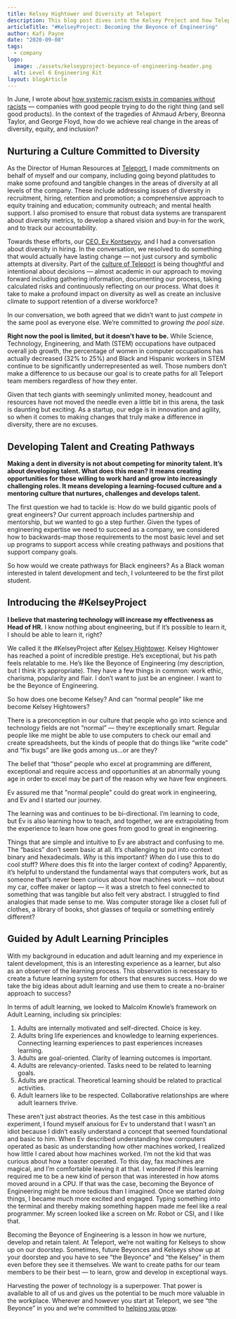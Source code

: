 ```yaml
---
title: Kelsey Hightower and Diversity at Teleport
description: This blog post dives into the Kelsey Project and how Teleport is working to grow diverse engineering talent instead of just finding it.
articleTitle: "#KelseyProject: Becoming the Beyonce of Engineering"
author: Kafi Payne
date: "2020-09-08"
tags:
  - company
logo:
  image: ./assets/kelseyproject-beyonce-of-engineering-header.png
  alt: Level 6 Engineering Kit
layout: blogArticle
---
```



In June, I wrote about [how systemic racism exists in companies without racists](/blog/how-companies-without-racists-perpetuate-racism/) — companies with good people trying to do the right thing (and sell good products). In the context of the tragedies of Ahmaud Arbery, Breonna Taylor, and George Floyd, how do we achieve  real change in the areas of diversity, equity, and inclusion?

## Nurturing a Culture Committed to Diversity

As the Director of Human Resources at [Teleport](/), I made commitments on behalf of myself and our company, including going beyond platitudes to make some profound and tangible changes in the areas of diversity at all levels of the company. These include addressing issues of diversity in recruitment, hiring, retention and promotion; a comprehensive approach to equity training and education; community outreach; and mental health support. I also promised to ensure that robust data systems are transparent about diversity metrics, to develop a shared vision and buy-in for the work, and to track our accountability.

Towards these efforts, our [CEO, Ev Kontsevoy,](https://www.linkedin.com/in/kontsevoy/) and I had a conversation about diversity in hiring. In the conversation, we resolved to do something that would actually have lasting change — not just cursory and symbolic attempts at diversity. Part of the [culture of Teleport](/blog/open-source-hr/) is being thoughtful and intentional about decisions — almost academic in our approach to moving forward including gathering information, documenting our process, taking calculated risks and continuously reflecting on our process. What does it take to make a profound impact on diversity as well as create an inclusive climate to support retention of a diverse workforce?

In our conversation, we both agreed that we didn’t want to just _compete_ in the same pool as everyone else. We’re committed to _growing the pool size_.

**Right now the pool is limited, but it doesn't have to be.** While Science, Technology, Engineering, and Math (STEM) occupations have outpaced overall job growth, the percentage of women in computer occupations has actually decreased (32% to 25%) and Black and Hispanic workers in STEM continue to be significantly underrepresented as well. Those numbers don’t make a difference to us because our goal is to create paths for all Teleport team members regardless of how they enter.

Given that tech giants with seemingly unlimited money, headcount and resources have not moved the needle even a little bit in this arena, the task is daunting but exciting.  As a startup, our edge is in innovation and agility, so when it comes to making changes that truly make a difference in diversity, there are no excuses.


## Developing Talent and Creating Pathways

**Making a dent in diversity is not about competing for minority talent. It’s about developing talent. What does this mean? It means creating  opportunities for those willing to work hard and grow into increasingly challenging roles. It means developing a learning-focused culture and a mentoring culture that nurtures, challenges and develops talent.**

The first question we had to tackle is: How do we build gigantic pools of great engineers? Our current approach includes partnership and mentorship, but we wanted to go a step further. Given the types of engineering expertise we need to succeed as a company, we considered how to backwards-map those requirements to the most basic level and set up programs to support access while creating pathways and positions that support company goals.

So how would we create pathways for Black engineers? As a Black woman interested in talent development and tech, I volunteered to be the first pilot student.


## Introducing the #KelseyProject

**I believe that mastering technology will increase my effectiveness as Head of HR.** I know nothing about engineering, but if it’s possible to learn it, I should be able to learn it, right?

We called it the #KelseyProject after [Kelsey Hightower](https://twitter.com/kelseyhightower). Kelsey Hightower has reached a point of incredible prestige. He’s exceptional, but his path feels relatable to me. He’s like the Beyonce of Engineering (my description, but I think it’s appropriate). They have a few things in common: work ethic, charisma, popularity and flair. I don’t want to just be an engineer. I want to be the Beyonce of Engineering.

So how does one become Kelsey? And can “normal people” like me become Kelsey Hightowers?

There is a preconception in our culture that people who go into science and technology fields are not “normal” — they’re exceptionally smart. Regular people like me might be able to use computers to check our email and create spreadsheets, but the kinds of people that do things like “write code” and “fix bugs” are like gods among us...or are they?

The belief that “those” people who excel at programming are different, exceptional and require access and opportunities at an abnormally young age in order to excel may be part of the reason why we have few engineers.

Ev assured me that "normal people" could do great work in engineering, and Ev and I started our journey.

The learning was and continues to be bi-directional. I’m learning to code, but Ev is also learning how to teach, and together, we are extrapolating from the experience to learn how one goes from good to great in engineering.

Things that are simple and intuitive to Ev are abstract and confusing to me. The “basics” don’t seem basic at all. It’s challenging to put into context binary and hexadecimals. _Why_ is this important? _When_ do I use this to do cool stuff? _Where_ does this fit into the larger context of coding? Apparently, it’s helpful to understand the fundamental ways that computers work, but as someone that’s never been curious about how machines work — not about my car, coffee maker or laptop — it was a stretch to feel connected to something that was tangible but also felt very abstract. I struggled to find analogies that made sense to me. Was computer storage like a closet full of clothes, a library of books, shot glasses of tequila or something entirely different?

<EmailSubscribeViolet />

## Guided by Adult Learning Principles

With my background in education and adult learning and my experience in talent development, this is an interesting experience as a learner, but also as an observer of the learning process. This observation is necessary to create a future learning system for others that ensures success. How do we take the big ideas about adult learning and use them to create a no-brainer approach to success?

In terms of adult learning, we looked to Malcolm Knowle’s framework on Adult Learning, including six principles:

1. Adults are internally motivated and self-directed. Choice is key.
2. Adults bring life experiences and knowledge to learning experiences. Connecting learning experiences to past experiences increases learning.
3. Adults are goal-oriented. Clarity of learning outcomes is important.
4. Adults are relevancy-oriented. Tasks need to be related to learning goals.
5. Adults are practical. Theoretical learning should be related to practical activities.
6. Adult learners like to be respected. Collaborative relationships are where adult learners thrive.

These aren’t just abstract theories. As the test case in this ambitious experiment, I found myself anxious for Ev to understand that I wasn’t an idiot because I didn’t easily understand a concept that seemed foundational and basic to him. When Ev described understanding how computers operated as basic as understanding how other machines worked, I realized how little I cared about how machines worked. I’m not the kid that was curious about how a toaster operated. To this day, fax machines are magical, and I’m comfortable leaving it at that. I wondered if this learning required me to be a new kind of person that was interested in how atoms moved around in a CPU. If that was the case, becoming the Beyonce of Engineering might be more tedious than I imagined. Once we started _doing_ things, I became much more excited and engaged. Typing something into the terminal and thereby making something happen made me feel like a real programmer. My screen looked like a screen on Mr. Robot or CSI, and I like that.

Becoming the Beyonce of Engineering is a lesson in how we nurture, develop and retain talent. At Teleport, we’re not waiting for Kelseys to show up on our doorstep.  Sometimes, future Beyonces and Kelseys show up at your doorstep and you have to see “the Beyonce” and “the Kelsey” in them even before they see it themselves. We want to create paths for our team members to be their best — to learn, grow and develop in exceptional ways.

Harvesting the power of technology is a superpower. That power is available to all of us and gives us the potential to be much more valuable in the workplace. Wherever and however you start at Teleport, we see “the Beyonce” in you and we’re committed to [helping you grow](https://jobs.lever.co/teleport).
